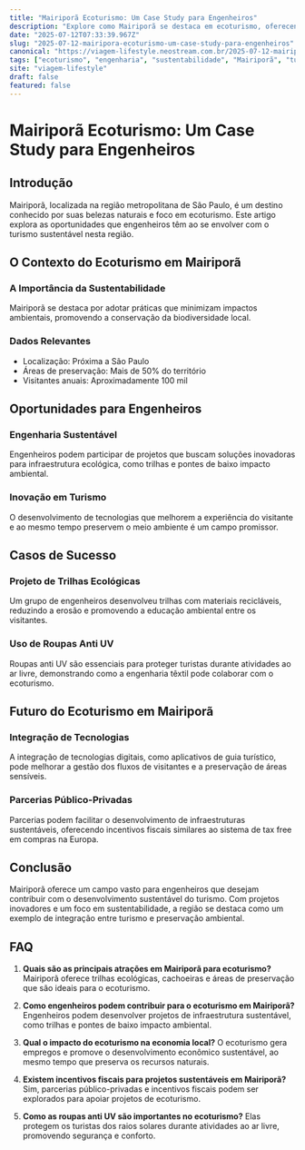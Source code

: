 ```yaml
---
title: "Mairiporã Ecoturismo: Um Case Study para Engenheiros"
description: "Explore como Mairiporã se destaca em ecoturismo, oferecendo oportunidades únicas para engenheiros interessados em turismo sustentável e inovação."
date: "2025-07-12T07:33:39.967Z"
slug: "2025-07-12-mairipora-ecoturismo-um-case-study-para-engenheiros"
canonical: "https://viagem-lifestyle.neostream.com.br/2025-07-12-mairipora-ecoturismo-um-case-study-para-engenheiros"
tags: ["ecoturismo", "engenharia", "sustentabilidade", "Mairiporã", "turismo"]
site: "viagem-lifestyle"
draft: false
featured: false
---
```


# Mairiporã Ecoturismo: Um Case Study para Engenheiros

## Introdução
Mairiporã, localizada na região metropolitana de São Paulo, é um destino conhecido por suas belezas naturais e foco em ecoturismo. Este artigo explora as oportunidades que engenheiros têm ao se envolver com o turismo sustentável nesta região.

## O Contexto do Ecoturismo em Mairiporã
### A Importância da Sustentabilidade
Mairiporã se destaca por adotar práticas que minimizam impactos ambientais, promovendo a conservação da biodiversidade local.

### Dados Relevantes
- Localização: Próxima a São Paulo
- Áreas de preservação: Mais de 50% do território
- Visitantes anuais: Aproximadamente 100 mil

## Oportunidades para Engenheiros
### Engenharia Sustentável
Engenheiros podem participar de projetos que buscam soluções inovadoras para infraestrutura ecológica, como trilhas e pontes de baixo impacto ambiental.

### Inovação em Turismo
O desenvolvimento de tecnologias que melhorem a experiência do visitante e ao mesmo tempo preservem o meio ambiente é um campo promissor.

## Casos de Sucesso
### Projeto de Trilhas Ecológicas
Um grupo de engenheiros desenvolveu trilhas com materiais recicláveis, reduzindo a erosão e promovendo a educação ambiental entre os visitantes.

### Uso de Roupas Anti UV
Roupas anti UV são essenciais para proteger turistas durante atividades ao ar livre, demonstrando como a engenharia têxtil pode colaborar com o ecoturismo.

## Futuro do Ecoturismo em Mairiporã
### Integração de Tecnologias
A integração de tecnologias digitais, como aplicativos de guia turístico, pode melhorar a gestão dos fluxos de visitantes e a preservação de áreas sensíveis.

### Parcerias Público-Privadas
Parcerias podem facilitar o desenvolvimento de infraestruturas sustentáveis, oferecendo incentivos fiscais similares ao sistema de tax free em compras na Europa.

## Conclusão
Mairiporã oferece um campo vasto para engenheiros que desejam contribuir com o desenvolvimento sustentável do turismo. Com projetos inovadores e um foco em sustentabilidade, a região se destaca como um exemplo de integração entre turismo e preservação ambiental.

## FAQ

1. **Quais são as principais atrações em Mairiporã para ecoturismo?**
   Mairiporã oferece trilhas ecológicas, cachoeiras e áreas de preservação que são ideais para o ecoturismo.

2. **Como engenheiros podem contribuir para o ecoturismo em Mairiporã?**
   Engenheiros podem desenvolver projetos de infraestrutura sustentável, como trilhas e pontes de baixo impacto ambiental.

3. **Qual o impacto do ecoturismo na economia local?**
   O ecoturismo gera empregos e promove o desenvolvimento econômico sustentável, ao mesmo tempo que preserva os recursos naturais.

4. **Existem incentivos fiscais para projetos sustentáveis em Mairiporã?**
   Sim, parcerias público-privadas e incentivos fiscais podem ser explorados para apoiar projetos de ecoturismo.

5. **Como as roupas anti UV são importantes no ecoturismo?**
   Elas protegem os turistas dos raios solares durante atividades ao ar livre, promovendo segurança e conforto.